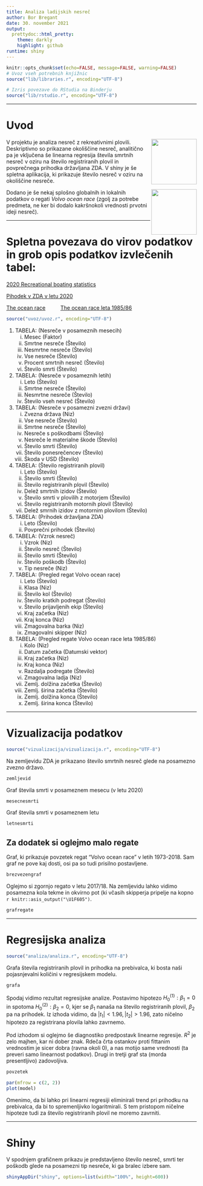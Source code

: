 ```yaml
---
title: Analiza ladijskih nesreč
author: Bor Bregant
date: 30. november 2021
output:
  prettydoc::html_pretty:
    theme: darkly
    highlight: github
runtime: shiny
---
```


<!--  --- -->
<!--  title: "Analiza ladijskih nesreč" -->
<!--  author: "Bor Bregant" -->
<!--  date: 'date' -->
<!--  output: -->
<!--    html_document: default -->
<!--    pdf_document: -->
<!--      includes: -->
<!--        in_header: lib/styles.sty -->
<!--      latex_engine: xelatex -->
<!--    runtime: shiny -->
<!--  --- -->
<!--  Ta del mora biti v prvi vrstici da deluje -->

<!-- ======================================================================= -->

```r
knitr::opts_chunk$set(echo=FALSE, message=FALSE, warning=FALSE)
# Uvoz vseh potrebnih knjižnic
source("lib/libraries.r", encoding="UTF-8")
```

```r
# Izris povezave do RStudia na Binderju
source("lib/rstudio.r", encoding="UTF-8")
```
***
# Uvod

<p align="right">
  <img align="right" src="slike/nesreca1.jpg" height="120" >
</p>
<!--  Morda bi bilo bolje sirsa slika da gre tekst v visino? -->

V projektu je analiza nesreč z rekreativnimi plovili. Deskriptivno so prikazane okoliščine nesreč, analitično pa je vključena še linearna regresija števila smrtnih nesreč v oziru na število registriranih plovil in povprečnega prihodka državljana ZDA. V shiny je še spletna aplikacija, ki prikazuje število nesreč v oziru na okoliščine nesreče.

<p align="right">
  <img align="right" src="slike/volvorace.jpg" height="120" >
</p>

Dodano je še nekaj splošno globalnih in lokalnih podatkov o regati <i> Volvo ocean race </i> (zgolj za potrebe predmeta, ne ker bi dodalo kakršnokoli vrednosti prvotni ideji nesreč).

***
# Spletna povezava do virov podatkov in grob opis podatkov izvlečenih tabel:

[2020 Recreational boating statistics](<https://uscgboating.org/library/accident-statistics/Recreational-Boating-Statistics-2020.pdf>)

[Pihodek v ZDA v letu 2020](<https://fred.stlouisfed.org/series/A792RC0A052NBEA>)

[The ocean race](<https://en.wikipedia.org/wiki/The_Ocean_Race>)
&#8195;
&#8195;
[The ocean race leta 1985/86](<https://en.wikipedia.org/wiki/1985%E2%80%931986_Whitbread_Round_the_World_Race>)


```r
source("uvoz/uvoz.r", encoding="UTF-8")
```

1. TABELA: (Nesreče v posameznih mesecih)
<ol type="i">
  <li>Mesec                           (Faktor)	</li>
  <li>Smrtne nesreče                  (Število)	</li>
  <li>Nesmrtne nesreče                (Število)	</li>
  <li>Vse nesreče                     (Število)	</li>
  <li>Procent smrtnih nesreč          (Število)	</li>
  <li>Število smrti                   (Število)	</li>
</ol>

2. TABELA: (Nesreče v posameznih letih)
<ol type="i">
  <li>Leto                            (Število)	</li>
  <li>Smrtne nesreče                  (Število)	</li>
  <li>Nesmrtne nesreče                (Število)	</li>
  <li>Število vseh nesreč	      (Število)	</li>
</ol>

3. TABELA: (Nesreče v posamezni zvezni državi)
<ol type="i">
  <li>Zvezna država                   (Niz)	</li>
  <li>Vse nesreče                     (Število)	</li>
  <li>Smrtne nesreče                  (Število)	</li>
  <li>Nesreče s poškodbami	      (Število)	</li>
  <li>Nesreče le materialne škode     (Število)	</li>
  <li>Število smrti                   (Število)	</li>
  <li>Število ponesrečencev           (Število)	</li>
  <li>Škoda v USD                     (Število)	</li>
</ol>

4. TABELA: (Število registriranih plovil)
<ol type="i">
  <li>Leto        				(Število)	</li>
  <li>Število smrti   				(Število)	</li>
  <li>Število registriranih plovil    		(Število)	</li>
  <li>Delež smrtnih izidov    			(Število)	</li>
  <li>Število smrti v plovilih z motorjem   	(Število)	</li>
  <li>Število registriranih motornih plovil   	(Število)	</li>
  <li>Delež smrnih izidov z motornim plovilom   (Število)	</li>
</ol>

5. TABELA: (Prihodek državljana ZDA)
<ol type="i">
  <li>Leto    			(Število)	</li>
  <li>Povprečni prihodek    	(Število)	</li>
</ol>

6. TABELA: (Vzrok nesreč)
<ol type="i">
  <li>Vzrok   		(Niz)		</li>
  <li>Število nesreč    (Število)	</li>
  <li>Število smrti   	(Število)	</li>
  <li>Število poškodb   (Število)	</li>
  <li>Tip nesreče   	(Niz)		</li>
</ol>

7. TABELA: (Pregled regat Volvo ocean race)
<ol type="i">
  <li>Leto   			(Število)</li>
  <li>Klasa    			(Niz)</li>
  <li>Število kol   		(Število)</li>
  <li>Število kratkih podregat  (Število)</li>
  <li>Število prijavljenih ekip (Število)</li>
  <li>Kraj začetka   		(Niz)</li>
  <li>Kraj konca   		(Niz)</li>
  <li>Zmagovalna barka   	(Niz)</li>
  <li>Zmagovalni skipper   	(Niz)</li>
</ol>

8. TABELA: (Pregled regate Volvo ocean race leta 1985/86)
<ol type="i">
  <li>Kolo			(Niz)</li>
  <li>Datum začetka		(Datumski vektor)</li>
  <li>Kraj začetka   		(Niz)</li>
  <li>Kraj konca   		(Niz)</li>
  <li>Razdalja podregate	(Število)</li>
  <li>Zmagovalna ladja   	(Niz)</li>
  <li>Zemlj. dolžina začetka   	(Število)</li>
  <li>Zemlj. širina začetka   	(Število)</li>
  <li>Zemlj. dolžina konca   	(Število)</li>
  <li>Zemlj. širina konca   	(Število)</li>
</ol>

***
# Vizualizacija podatkov

```r
source("vizualizacija/vizualizacija.r", encoding="UTF-8")
```


Na zemljevidu ZDA je prikazano število smrtnih nesreč glede na posamezno zvezno državo.

```r
zemljevid
```

Graf števila smrti v posameznem mesecu (v letu 2020)

```r
mesecnesmrti
```

Graf števila smrti v posameznem letu

```r
letnesmrti
```

## Za dodatek si oglejmo malo regate

Graf, ki prikazuje povzetek regat "Volvo ocean race" v letih 1973-2018. Sam graf ne pove kaj dosti, osi pa so tudi prisilno postavljene.

```r
brezvezengraf
```

Oglejmo si zgornjo regato v letu 2017/18. Na zemljevidu lahko vidimo posamezna kola tekme in okvirno pot (ki včasih skipperja pripelje na kopno `r knitr::asis_output("\U1F605")`.

```r
grafregate
```

***
# Regresijska analiza

```r
source("analiza/analiza.r", encoding="UTF-8")
```

Grafa števila registriranih plovil in prihodka na prebivalca, ki bosta naši pojasnjevalni količini v regresijskem modelu.

```r
grafa
```

Spodaj vidimo rezultat regresijske analize. Postavimo hipotezo $H^{(1)}_0: \beta_1 =0$ in spotoma $H^{(2)}_0: \beta_2 = 0$, kjer se $\beta_1$ nanaša na število registriranih plovil, $\beta_2$ pa na prihodek. Iz izhoda vidimo, da $|t_1| < 1.96, |t_2| > 1.96$, zato ničelno hipotezo za registrirana plovila lahko zavrnemo.

Pod izhodom si oglejmo še diagnostiko predpostavk linearne regresije. $R^2$ je zelo majhen, kar ni dober znak. Rdeča črta ostankov proti fittanim vrednostim je sicer dobra (ravna okoli 0), a nas motijo same vrednosti (ta preveri samo linearnost podatkov). Drugi in tretji graf sta (morda presentljivo) zadovoljiva.

```r
povzetek
```

```r
par(mfrow = c(2, 2))
plot(model)
```

Omenimo, da bi lahko pri linearni regresiji eliminirali trend pri prihodku na prebivalca, da bi to spremenljivko logaritmirali. S tem pristopom ničelne hipoteze tudi za število registriranih plovil ne moremo zavrniti.

***
# Shiny

V spodnjem grafičnem prikazu je predstavljeno število nesreč, smrti ter poškodb glede na posamezni tip nesreče, ki ga bralec izbere sam.

```r
shinyAppDir("shiny", options=list(width="100%", height=600))
```
